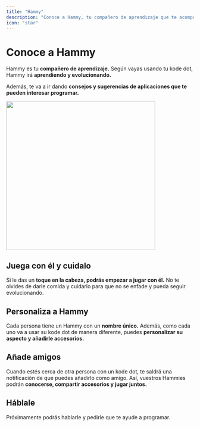 ```yaml
---
title: "Hammy"
description: "Conoce a Hammy, tu compañero de aprendizaje que te acompañará en tu viaje."
icon: "star"
---
```


# Conoce a Hammy
Hammy es tu **compañero de aprendizaje.** Según vayas usando tu kode dot, Hammy irá **aprendiendo y evolucionando.**

Además, te va a ir dando **consejos y sugerencias de aplicaciones que te pueden interesar programar.**

<Frame>
  <img width="400"  src="/images/kodeOS/hammy/hammy.png" />
</Frame>

## Juega con él y cuidalo
Si le das un **toque en la cabeza, podrás empezar a jugar con él.** No te olvides de darle comida y cuidarlo para que no se enfade y pueda
seguir evolucionando.

## Personaliza a Hammy
Cada persona tiene un Hammy con un **nombre único.** Además, como cada uno va a usar su kode dot de manera diferente, puedes **personalizar su aspecto y añadirle accesorios.**

## Añade amigos
Cuando estés cerca de otra persona con un kode dot, te saldrá una notificación de que puedes añadirlo como amigo. Así, vuestros Hammies podrán **conocerse, compartir accesorios y jugar juntos.**

## Háblale
Próximamente podrás hablarle y pedirle que te ayude a programar.




